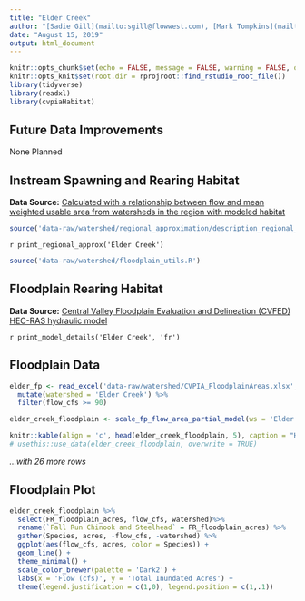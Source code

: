 ```yaml
---
title: "Elder Creek"
author: "[Sadie Gill](mailto:sgill@flowwest.com), [Mark Tompkins](mailto:mtompkins@flowwest.com), [Erin Cain](mailto:ecain@flowwest.com)"
date: "August 15, 2019"
output: html_document
---
```

```r
knitr::opts_chunk$set(echo = FALSE, message = FALSE, warning = FALSE, out.width = '100%')
knitr::opts_knit$set(root.dir = rprojroot::find_rstudio_root_file())
library(tidyverse)
library(readxl)
library(cvpiaHabitat)
```
## Future Data Improvements
None Planned 

## Instream Spawning and Rearing Habitat
**Data Source:** [Calculated with a relationship between flow and mean weighted usable area from watersheds in the region with modeled habitat](http://cvpia-habitat-docs-markdown.s3-website-us-west-2.amazonaws.com/watershed/Regional_Approximation.html)
```r
source('data-raw/watershed/regional_approximation/description_regional_approx.R')
```

`r print_regional_approx('Elder Creek')`

```r
source('data-raw/watershed/floodplain_utils.R')
```

## Floodplain Rearing Habitat
**Data Source:**
[Central Valley Floodplain Evaluation and Delineation (CVFED) HEC-RAS hydraulic model](https://s3-us-west-2.amazonaws.com/cvpiahabitat-r-package/cvpia-sit-model-inputs/CombinedTM_IQAR_Final-FULL-REPORT_20140206.pdf)

`r print_model_details('Elder Creek', 'fr')`

## Floodplain Data
```r
elder_fp <- read_excel('data-raw/watershed/CVPIA_FloodplainAreas.xlsx', sheet = 'ElderCreek') %>%
  mutate(watershed = 'Elder Creek') %>% 
  filter(flow_cfs >= 90)

elder_creek_floodplain <- scale_fp_flow_area_partial_model(ws = 'Elder Creek', df = elder_fp) 

knitr::kable(align = 'c', head(elder_creek_floodplain, 5), caption = "Header Descriptions: flow_cfs = flow in cubic feet per second, FR_floodplain_acres = Fall Run Chinook floodplain acres, ST_floodplain_acres = Steelhead floodplain acres")
# usethis::use_data(elder_creek_floodplain, overwrite = TRUE)
```

*...with 26 more rows*

## Floodplain Plot
```r
elder_creek_floodplain %>% 
  select(FR_floodplain_acres, flow_cfs, watershed)%>%
  rename(`Fall Run Chinook and Steelhead` = FR_floodplain_acres) %>% 
  gather(Species, acres, -flow_cfs, -watershed) %>% 
  ggplot(aes(flow_cfs, acres, color = Species)) +
  geom_line() +
  theme_minimal() +
  scale_color_brewer(palette = 'Dark2') +
  labs(x = 'Flow (cfs)', y = 'Total Inundated Acres') +
  theme(legend.justification = c(1,0), legend.position = c(1,.1))
```
